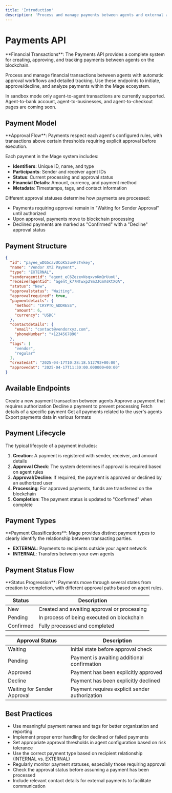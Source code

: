 ```yaml
---
title: 'Introduction'
description: 'Process and manage payments between agents and external accounts'
---
```


# Payments API

<Note>
**Financial Transactions**: The Payments API provides a complete system for creating, approving, and tracking payments between agents on the blockchain.
</Note>

Process and manage financial transactions between agents with automatic approval workflows and detailed tracking. Use these endpoints to initiate, approve/decline, and analyze payments within the Mage ecosystem.

<Warning>
In sandbox mode only agent-to-agent transactions are currently supported. Agent-to-bank account, agent-to-businesses, and agent-to-checkout pages are coming soon.
</Warning>

## Payment Model

<Info>
**Approval Flow**: Payments respect each agent's configured rules, with transactions above certain thresholds requiring explicit approval before execution.
</Info>

Each payment in the Mage system includes:

- **Identifiers**: Unique ID, name, and type
- **Participants**: Sender and receiver agent IDs
- **Status**: Current processing and approval status
- **Financial Details**: Amount, currency, and payment method
- **Metadata**: Timestamps, tags, and contact information

Different approval statuses determine how payments are processed:
- Payments requiring approval remain in "Waiting for Sender Approval" until authorized
- Upon approval, payments move to blockchain processing
- Declined payments are marked as "Confirmed" with a "Decline" approval status

## Payment Structure

```json
{
  "id": "payee_wDG5cavUCoK53uvFzTvkey",
  "name": "Vendor XYZ Payment",
  "type": "EXTERNAL",
  "senderagentid": "agent_eC6ZezevNsqxvoKmQrUuoU",
  "receiveragentid": "agent_k77NTwxp2Ym3JCmVsKtXQA",
  "status": "New",
  "approvalstatus": "Waiting",
  "approvalrequired": true,
  "paymentdetails": {
    "method": "CRYPTO_ADDRESS",
    "amount": 6,
    "currency": "USDC"
  },
  "contactdetails": {
    "email": "contact@vendorxyz.com",
    "phoneNumber": "+1234567890"
  },
  "tags": [
    "vendor",
    "regular"
  ],
  "createdat": "2025-04-17T10:28:18.512792+00:00",
  "approvedat": "2025-04-17T11:30:00.000000+00:00"
}
```

## Available Endpoints

<CardGroup>
  <Card title="Register Payment" icon="plus" href="/api-reference/payments/register-payment">
    Create a new payment transaction between agents
  </Card>
  <Card title="Approve Payment" icon="check" href="/api-reference/payments/approve-payment">
    Approve a payment that requires authorization
  </Card>
  <Card title="Decline Payment" icon="xmark" href="/api-reference/payments/decline-payment">
    Decline a payment to prevent processing
  </Card>
  <Card title="Get Payment" icon="eye" href="/api-reference/payments/get-payment">
    Fetch details of a specific payment
  </Card>
  <Card title="List User Payments" icon="list" href="/api-reference/payments/get-user-payments">
    Get all payments related to the user's agents
  </Card>
  <Card title="Export Payments" icon="file-export" href="/api-reference/payments/export-payments">
    Export payments data in various formats
  </Card>
</CardGroup>

## Payment Lifecycle

The typical lifecycle of a payment includes:

1. **Creation**: A payment is registered with sender, receiver, and amount details
2. **Approval Check**: The system determines if approval is required based on agent rules
3. **Approval/Decline**: If required, the payment is approved or declined by an authorized user
4. **Processing**: For approved payments, funds are transferred on the blockchain
5. **Completion**: The payment status is updated to "Confirmed" when complete

## Payment Types

<Check>
**Payment Classifications**: Mage provides distinct payment types to clearly identify the relationship between transacting parties.
</Check>

- **EXTERNAL**: Payments to recipients outside your agent network
- **INTERNAL**: Transfers between your own agents

## Payment Status Flow

<Info>
**Status Progression**: Payments move through several states from creation to completion, with different approval paths based on agent rules.
</Info>

| Status | Description |
|--------|-------------|
| New | Created and awaiting approval or processing |
| Pending | In process of being executed on blockchain |
| Confirmed | Fully processed and completed |

| Approval Status | Description |
|-----------------|-------------|
| Waiting | Initial state before approval check |
| Pending | Payment is awaiting additional confirmation |
| Approved | Payment has been explicitly approved |
| Decline | Payment has been explicitly declined |
| Waiting for Sender Approval | Payment requires explicit sender authorization |

## Best Practices

- Use meaningful payment names and tags for better organization and reporting
- Implement proper error handling for declined or failed payments
- Set appropriate approval thresholds in agent configuration based on risk tolerance
- Use the correct payment type based on recipient relationship (INTERNAL vs. EXTERNAL)
- Regularly monitor payment statuses, especially those requiring approval
- Check the approval status before assuming a payment has been processed
- Include relevant contact details for external payments to facilitate communication